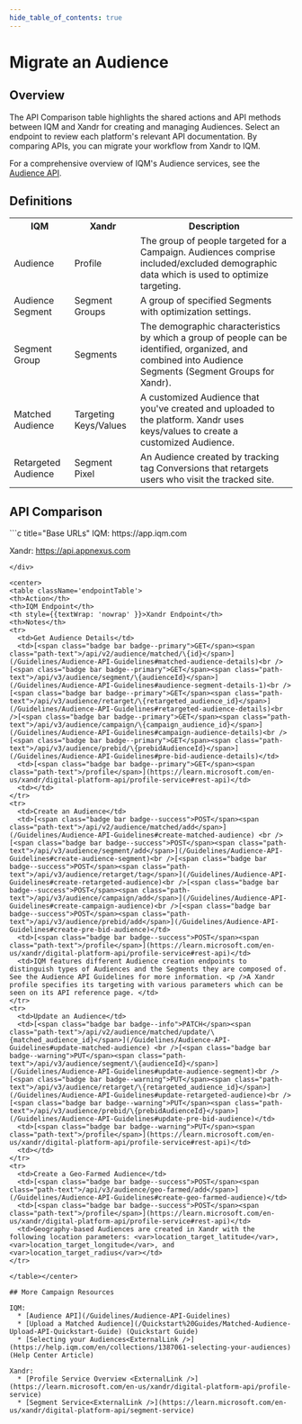 ```yaml
---
hide_table_of_contents: true
---
```



# Migrate an Audience

## Overview 

The API Comparison table highlights the shared actions and API methods between IQM and Xandr for creating and managing Audiences. Select an endpoint to review each platform's relevant API documentation. By comparing APIs, you can migrate your workflow from Xandr to IQM.

For a comprehensive overview of IQM's Audience services, see the [Audience API](/Guidelines/Audience-API-Guidelines).

## Definitions

<center>
<table className='platformTable'>
<th>IQM</th>
<th>Xandr</th>
<th>Description</th>
<tr>
  <td>Audience</td>
  <td>Profile</td>
  <td>The group of people targeted for a Campaign. Audiences comprise included/excluded demographic data which is used to optimize targeting.</td>
</tr>
<tr>
  <td>Audience Segment</td>
  <td>Segment Groups</td>
  <td>A group of specified Segments with optimization settings.</td>
</tr>
<tr>
  <td>Segment Group</td>
  <td>Segments</td>
  <td>The demographic characteristics by which a group of people can be identified, organized, and combined into Audience Segments (Segment Groups for Xandr).</td>
</tr>
<tr>
  <td>Matched Audience</td>
  <td>Targeting Keys/Values</td>
  <td>A customized Audience that you've created and uploaded to the platform. Xandr uses keys/values to create a customized Audience.</td>
</tr>
<tr>
  <td>Retargeted Audience</td>
  <td>Segment Pixel</td>
  <td>An Audience created by tracking tag Conversions that retargets users who visit the tracked site.</td>
</tr>
</table></center>

## API Comparison

<div class="smallTable">
```c title="Base URLs"
  IQM: https://app.iqm.com
  
  Xandr: https://api.appnexus.com
```
</div>

<center>
<table className='endpointTable'>
<th>Action</th>
<th>IQM Endpoint</th>
<th style={{textWrap: 'nowrap' }}>Xandr Endpoint</th>
<th>Notes</th>
<tr>
  <td>Get Audience Details</td>
  <td>[<span class="badge bar badge--primary">GET</span><span class="path-text">/api/v2/audience/matched/\{id}</span>](/Guidelines/Audience-API-Guidelines#matched-audience-details)<br />[<span class="badge bar badge--primary">GET</span><span class="path-text">/api/v3/audience/segment/\{audienceId}</span>](/Guidelines/Audience-API-Guidelines#audience-segment-details-1)<br />[<span class="badge bar badge--primary">GET</span><span class="path-text">/api/v3/audience/retarget/\{retargeted_audience_id}</span>](/Guidelines/Audience-API-Guidelines#retargeted-audience-details)<br />[<span class="badge bar badge--primary">GET</span><span class="path-text">/api/v3/audience/campaign/\{campaign_audience_id}</span>](/Guidelines/Audience-API-Guidelines#campaign-audience-details)<br />[<span class="badge bar badge--primary">GET</span><span class="path-text">/api/v3/audience/prebid/\{prebidAudienceId}</span>](/Guidelines/Audience-API-Guidelines#pre-bid-audience-details)</td>
  <td>[<span class="badge bar badge--primary">GET</span><span class="path-text">/profile</span>](https://learn.microsoft.com/en-us/xandr/digital-platform-api/profile-service#rest-api)</td>
  <td></td>
</tr>
<tr>
  <td>Create an Audience</td>
  <td>[<span class="badge bar badge--success">POST</span><span class="path-text">/api/v2/audience/matched/add</span>](/Guidelines/Audience-API-Guidelines#create-matched-audience) <br />[<span class="badge bar badge--success">POST</span><span class="path-text">/api/v3/audience/segment/add</span>](/Guidelines/Audience-API-Guidelines#create-audience-segment)<br />[<span class="badge bar badge--success">POST</span><span class="path-text">/api/v3/audience/retarget/tag</span>](/Guidelines/Audience-API-Guidelines#create-retargeted-audience)<br />[<span class="badge bar badge--success">POST</span><span class="path-text">/api/v3/audience/campaign/add</span>](/Guidelines/Audience-API-Guidelines#create-campaign-audience)<br />[<span class="badge bar badge--success">POST</span><span class="path-text">/api/v3/audience/prebid/add</span>](/Guidelines/Audience-API-Guidelines#create-pre-bid-audience)</td>
  <td>[<span class="badge bar badge--success">POST</span><span class="path-text">/profile</span>](https://learn.microsoft.com/en-us/xandr/digital-platform-api/profile-service#rest-api)</td>
  <td>IQM features different Audience creation endpoints to distinguish types of Audiences and the Segments they are composed of. See the Audience API Guidelines for more information. <p />A Xandr profile specifies its targeting with various parameters which can be seen on its API reference page. </td>
</tr>
<tr>
  <td>Update an Audience</td>
  <td>[<span class="badge bar badge--info">PATCH</span><span class="path-text">/api/v2/audience/matched/update/\{matched_audience_id}</span>](/Guidelines/Audience-API-Guidelines#update-matched-audience) <br />[<span class="badge bar badge--warning">PUT</span><span class="path-text">/api/v3/audience/segment/\{audienceId}</span>](/Guidelines/Audience-API-Guidelines#update-audience-segment)<br />[<span class="badge bar badge--warning">PUT</span><span class="path-text">/api/v3/audience/retarget/\{retargeted_audience_id}</span>](/Guidelines/Audience-API-Guidelines#update-retargeted-audience)<br />[<span class="badge bar badge--warning">PUT</span><span class="path-text">/api/v3/audience/prebid/\{prebidAudienceId}</span>](/Guidelines/Audience-API-Guidelines#update-pre-bid-audience)</td>
  <td>[<span class="badge bar badge--warning">PUT</span><span class="path-text">/profile</span>](https://learn.microsoft.com/en-us/xandr/digital-platform-api/profile-service#rest-api)</td>
  <td></td>
</tr>
<tr>
  <td>Create a Geo-Farmed Audience</td>
  <td>[<span class="badge bar badge--success">POST</span><span class="path-text">/api/v3/audience/geo-farmed/add</span>](/Guidelines/Audience-API-Guidelines#create-geo-farmed-audience)</td>
  <td>[<span class="badge bar badge--success">POST</span><span class="path-text">/profile</span>](https://learn.microsoft.com/en-us/xandr/digital-platform-api/profile-service#rest-api)</td>
  <td>Geography-based Audiences are created in Xandr with the following location parameters: <var>location_target_latitude</var>, <var>location_target_longitude</var>, and <var>location_target_radius</var></td>
</tr>

</table></center>

## More Campaign Resources 

IQM:
  * [Audience API](/Guidelines/Audience-API-Guidelines)
  * [Upload a Matched Audience](/Quickstart%20Guides/Matched-Audience-Upload-API-Quickstart-Guide) (Quickstart Guide)
  * [Selecting your Audiences<ExternalLink />](https://help.iqm.com/en/collections/1387061-selecting-your-audiences) (Help Center Article)

Xandr: 
  * [Profile Service Overview <ExternalLink />](https://learn.microsoft.com/en-us/xandr/digital-platform-api/profile-service)
  * [Segment Service<ExternalLink />](https://learn.microsoft.com/en-us/xandr/digital-platform-api/segment-service)
